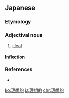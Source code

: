==Japanese==
{{ja-kanjitab|り|そう|てき|yomi=on}}

===Etymology===
{{suffix|理想|的|lang=ja|t1=ideal|t2=-ish|sort=りそうてき}}

===Adjectival noun===
{{ja-adj|infl=na|りそうてき}}

# [[ideal#Adjective|ideal]]

====Inflection====
{{ja-na|りそうてき}}

===References===
* {{R:Shogakukan}}

[[ko:理想的]]
[[ja:理想的]]
[[chr:理想的]]